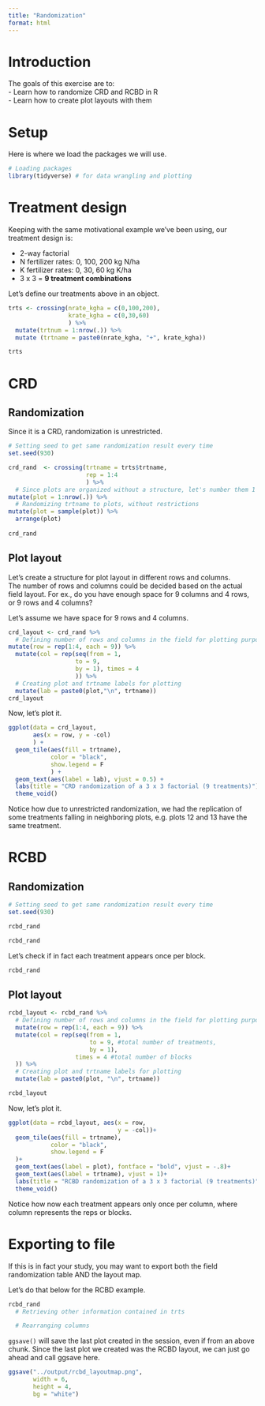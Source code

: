 ```yaml
---
title: "Randomization"
format: html
---
```


# Introduction  
The goals of this exercise are to:  
- Learn how to randomize CRD and RCBD in R  
- Learn how to create plot layouts with them  

# Setup  
Here is where we load the packages we will use.  
```r
# Loading packages
library(tidyverse) # for data wrangling and plotting
```

# Treatment design  
Keeping with the same motivational example we've been using, our treatment design is:  

-   2-way factorial\
-   N fertilizer rates: 0, 100, 200 kg N/ha\
-   K fertilizer rates: 0, 30, 60 kg K/ha\
-   3 x 3 = **9 treatment combinations**

Let's define our treatments above in an object.  
```r
trts <- crossing(nrate_kgha = c(0,100,200),
                 krate_kgha = c(0,30,60)
                 ) %>% 
  mutate(trtnum = 1:nrow(.)) %>% 
  mutate (trtname = paste0(nrate_kgha, "+", krate_kgha))

trts
```


# CRD  
## Randomization  
Since it is a CRD, randomization is unrestricted.  

```r
# Setting seed to get same randomization result every time
set.seed(930)

crd_rand  <- crossing(trtname = trts$trtname,
                      rep = 1:4
                      ) %>%
  # Since plots are organized without a structure, let's number them 1 through 36
mutate(plot = 1:nrow(.)) %>%
  # Randomizing trtname to plots, without restrictions 
mutate(plot = sample(plot)) %>%
  arrange(plot)
  
crd_rand
```

## Plot layout  
Let's create a structure for plot layout in different rows and columns.  
The number of rows and columns could be decided based on the actual field layout. For ex., do you have enough space for 9 columns and 4 rows, or 9 rows and 4 columns?  

Let's assume we have space for 9 rows and 4 columns.  

```r
crd_layout <- crd_rand %>% 
  # Defining number of rows and columns in the field for plotting purposes
mutate(row = rep(1:4, each = 9)) %>%
  mutate(col = rep(seq(from = 1,
                   to = 9,
                   by = 1), times = 4 
                   )) %>%
  # Creating plot and trtname labels for plotting
  mutate(lab = paste0(plot,"\n", trtname))
crd_layout
```

Now, let's plot it.
```r
ggplot(data = crd_layout,
       aes(x = row, y = -col)
       ) +
  geom_tile(aes(fill = trtname),
            color = "black",
            show.legend = F
            ) +
  geom_text(aes(label = lab), vjust = 0.5) + 
  labs(title = "CRD randomization of a 3 x 3 factorial (9 treatments)") +
  theme_void()

```

Notice how due to unrestricted randomization, we had the replication of some treatments falling in neighboring plots, e.g. plots 12 and 13 have the same treatment.  


# RCBD  
## Randomization  
```r
# Setting seed to get same randomization result every time
set.seed(930)

rcbd_rand 

rcbd_rand
```

Let's check if in fact each treatment appears once per block.  
```r
rcbd_rand 
```

## Plot layout  
```r
rcbd_layout <- rcbd_rand %>%
  # Defining number of rows and columns in the field for plotting purposes
  mutate(row = rep(1:4, each = 9)) %>%
  mutate(col = rep(seq(from = 1, 
                       to = 9, #total number of treatments, 
                       by = 1), 
                   times = 4 #total number of blocks
  )) %>%
  # Creating plot and trtname labels for plotting
  mutate(lab = paste0(plot, "\n", trtname))

rcbd_layout
```

Now, let's plot it.
```r
ggplot(data = rcbd_layout, aes(x = row, 
                               y = -col))+
  geom_tile(aes(fill = trtname),
            color = "black",
            show.legend = F
  )+
  geom_text(aes(label = plot), fontface = "bold", vjust = -.8)+
  geom_text(aes(label = trtname), vjust = 1)+
  labs(title = "RCBD randomization of a 3 x 3 factorial (9 treatments)") +
  theme_void()

```

Notice how now each treatment appears only once per column, where column represents the reps or blocks.  

# Exporting to file  
If this is in fact your study, you may want to export both the field randomization table AND the layout map.  

Let's do that below for the RCBD example.  

```r
rcbd_rand 
  # Retrieving other information contained in trts

  # Rearranging columns  


```

`ggsave()` will save the last plot created in the session, even if from an above chunk. Since the last plot we created was the RCBD layout, we can just go ahead and call ggsave here.  

```r
ggsave("../output/rcbd_layoutmap.png",
       width = 6,
       height = 4,
       bg = "white")
```


